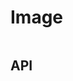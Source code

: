 
<Meta title="Components/Image" component={Image} />

# Image

<Canvas>
  <Story name="Base component">
    <Image
      altText={knobs.text('altText', 'Lorem ipsum dolor sit amet')}
      isLazyLoaded={knobs.boolean('isLazyLoaded', true)}
      cta={{
        url: knobs.text('hyperlink.url', '/'),
      }}
      large={knobs.text(
        'large',
        'https://www.aesop.com/medias/GelCleanser-640x640.png?context=bWFzdGVyfGltYWdlc3w1MzE5NTl8aW1hZ2UvcG5nfGltYWdlcy9oOTUvaGNkLzg4MDc3OTc4NTAxNDIucG5nfGM3NTNhYjdkMWNiOTRhNWZhNDA0NWExZWJiODMxN2VhNzEyY2ZkNGUyYzc4ZWVkZDRjYTIzMzZmZTRlOGYxNjM',
      )}
      medium={knobs.text(
        'medium',
        'https://www.aesop.com/medias/GelCleanser-640x640.png?context=bWFzdGVyfGltYWdlc3w1MzE5NTl8aW1hZ2UvcG5nfGltYWdlcy9oOTUvaGNkLzg4MDc3OTc4NTAxNDIucG5nfGM3NTNhYjdkMWNiOTRhNWZhNDA0NWExZWJiODMxN2VhNzEyY2ZkNGUyYzc4ZWVkZDRjYTIzMzZmZTRlOGYxNjM',
      )}
      small={knobs.text(
        'small',
        'https://www.aesop.com/medias/GelCleanser-640x640.png?context=bWFzdGVyfGltYWdlc3w1MzE5NTl8aW1hZ2UvcG5nfGltYWdlcy9oOTUvaGNkLzg4MDc3OTc4NTAxNDIucG5nfGM3NTNhYjdkMWNiOTRhNWZhNDA0NWExZWJiODMxN2VhNzEyY2ZkNGUyYzc4ZWVkZDRjYTIzMzZmZTRlOGYxNjM',
      )}
    />
  </Story>
</Canvas>

## API

<ArgsTable of={Image} />
